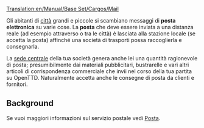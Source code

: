 [[Translation:en/Manual/Base Set/Cargos/Mail]]

{{it/Manuale/Set base/Carichi/MenuCar|nome=Posta
|immagine=en/Manual/Base Set/Cargos/Mail.png
|fornito=[[it/Manuale/Città]], [[it/Archive/Manual/Sede centrale|Sede centrale]]
|richiesto=[[it/Manuale/Città]], [[it/Archive/Manual/Sede centrale|Sede centrale]], [[it/Manuale/Set base/Industrie/Piattaforma petrolifera|Piattaforma petrolifera]]
}}

Gli abitanti di [[it/Manuale/Città|città]] grandi e piccole si scambiano messaggi di '''posta elettronica''' su varie cose. La '''posta''' che deve essere inviata a una distanza reale (ad esempio attraverso o tra le città) è lasciata alla stazione locale (se accetta la posta) affinché una società di trasporti possa raccoglierla e consegnarla.

La [[it/Manuale/Sede centrale|sede centrale]] della tua società genera anche lei una quantità ragionevole di posta; presumibilmente dai materiali pubblicitari, bustrarelle e vari altri articoli di corrispondenza commerciale che invii nel corso della tua partita su OpenTTD. Naturalmente accetta anche le consegne di posta da clienti e fornitori.


==Background==
Se vuoi maggiori informazioni sul servizio postale vedi [https://www.wikipedia.org/wiki/it:Posta Posta].